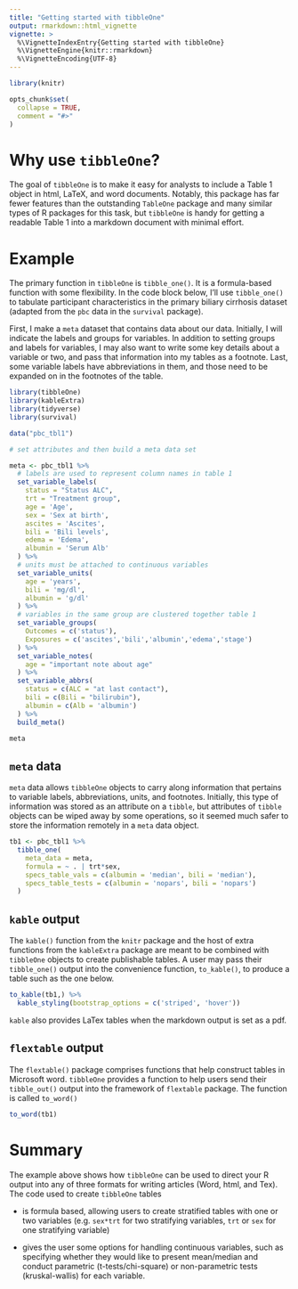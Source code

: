 ```yaml
---
title: "Getting started with tibbleOne"
output: rmarkdown::html_vignette
vignette: >
  %\VignetteIndexEntry{Getting started with tibbleOne}
  %\VignetteEngine{knitr::rmarkdown}
  %\VignetteEncoding{UTF-8}
---
```


```r

library(knitr)

opts_chunk$set(
  collapse = TRUE,
  comment = "#>"
)

```

# Why use `tibbleOne`?

The goal of `tibbleOne` is to make it easy for analysts to include a Table 1 object in html, LaTeX, and word documents. Notably, this package has far fewer features than the outstanding `TableOne` package and many similar types of R packages for this task, but `tibbleOne` is handy for getting a readable Table 1 into a markdown document with minimal effort.

# Example

The primary function in `tibbleOne` is `tibble_one()`. It is a formula-based function with some flexibility. In the code block below, I'll use `tibble_one()` to tabulate participant characteristics in the primary biliary cirrhosis dataset (adapted from the `pbc` data in the `survival` package). 

First, I make a `meta` dataset that contains data about our data. Initially, I will indicate the labels and groups for variables. In addition to setting groups and labels for variables, I may also want to write some key details about a variable or two, and pass that information into my tables as a footnote. Last, some variable labels have abbreviations in them, and those need to be expanded on in the footnotes of the table.


```r

library(tibbleOne)
library(kableExtra)
library(tidyverse)
library(survival)

data("pbc_tbl1")

# set attributes and then build a meta data set

meta <- pbc_tbl1 %>%
  # labels are used to represent column names in table 1
  set_variable_labels(
    status = "Status ALC",
    trt = "Treatment group",
    age = 'Age',
    sex = 'Sex at birth',
    ascites = 'Ascites',
    bili = 'Bili levels',
    edema = 'Edema',
    albumin = 'Serum Alb'
  ) %>%
  # units must be attached to continuous variables
  set_variable_units(
    age = 'years',
    bili = 'mg/dl',
    albumin = 'g/dl'
  ) %>% 
  # variables in the same group are clustered together table 1
  set_variable_groups(
    Outcomes = c('status'),
    Exposures = c('ascites','bili','albumin','edema','stage')
  ) %>% 
  set_variable_notes(
    age = "important note about age"
  ) %>% 
  set_variable_abbrs(
    status = c(ALC = "at last contact"),
    bili = c(Bili = "bilirubin"),
    albumin = c(Alb = 'albumin')
  ) %>% 
  build_meta()

meta

```

## `meta` data

`meta` data allows `tibbleOne` objects to carry along information that pertains to variable labels, abbreviations, units, and footnotes. Initially, this type of information was stored as an attribute on a `tibble`, but attributes of `tibble` objects can be wiped away by some operations, so it seemed much safer to store the information remotely in a `meta` data object.

```r

tb1 <- pbc_tbl1 %>% 
  tibble_one(
    meta_data = meta,
    formula = ~ . | trt*sex,
    specs_table_vals = c(albumin = 'median', bili = 'median'),
    specs_table_tests = c(albumin = 'nopars', bili = 'nopars')
  )

```

## `kable` output

The `kable()` function from the `knitr` package and the host of extra functions from the `kableExtra` package are meant to be combined with `tibbleOne` objects to create publishable tables. A user may pass their `tibble_one()` output into the convenience function, `to_kable()`, to produce a table such as the one below.

```r

to_kable(tb1,) %>% 
  kable_styling(bootstrap_options = c('striped', 'hover'))

```

`kable` also provides LaTex tables when the markdown output is set as a pdf.

## `flextable` output

The `flextable()` package comprises functions that help construct tables in Microsoft word. `tibbleOne` provides a function to help users send their `tibble_out()` output into the framework of `flextable` package. The function is called `to_word()` 

```r

to_word(tb1)

```


# Summary

The example above shows how `tibbleOne` can be used to direct your R output into any of three formats for writing articles (Word, html, and Tex). The code used to create `tibbleOne` tables 

- is formula based, allowing users to create stratified tables with one or two variables (e.g. `sex*trt` for two stratifying variables, `trt` or `sex` for one stratifying variable) 

- gives the user some options for handling continuous variables, such as specifying whether they would like to present mean/median and conduct parametric (t-tests/chi-square) or non-parametric tests (kruskal-wallis) for each variable. 

